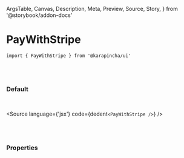   ArgsTable,
  Canvas,
  Description,
  Meta,
  Preview,
  Source,
  Story,
} from '@storybook/addon-docs'


<Meta title='01. Atoms / PayWithStripe' component={PayWithStripe} />

# PayWithStripe

`import { PayWithStripe } from '@karapincha/ui'`

<br />
<br />

### Default

<br />

<Story name='Default'>
  <div className='doc-story__preview' style={{ zoom: '100%' }}>
    <div className='flex items-center gap-4'>
      <PayWithStripe />
    </div>
  </div>
</Story>

<Source language={'jsx'} code={dedent`<PayWithStripe />`} />

<br />
<br />

### Properties

<ArgsTable of={PayWithStripe} />
